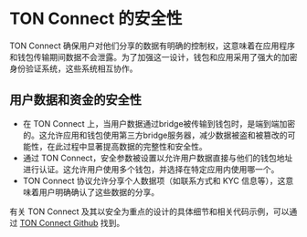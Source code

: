 # TON Connect 的安全性

TON Connect 确保用户对他们分享的数据有明确的控制权，这意味着在应用程序和钱包传输期间数据不会泄露。为了加强这一设计，钱包和应用采用了强大的加密身份验证系统，这些系统相互协作。

## 用户数据和资金的安全性

- 在 TON Connect 上，当用户数据通过bridge被传输到钱包时，是端到端加密的。这允许应用和钱包使用第三方bridge服务器，减少数据被盗和被篡改的可能性，在此过程中显著提高数据的完整性和安全性。
- 通过 TON Connect，安全参数被设置以允许用户数据直接与他们的钱包地址进行认证。这允许用户使用多个钱包，并选择在特定应用内使用哪一个。
- TON Connect 协议允许分享个人数据项（如联系方式和 KYC 信息等），这意味着用户明确确认了这些数据的分享。

有关 TON Connect 及其以安全为重点的设计的具体细节和相关代码示例，可以通过 [TON Connect Github](https://github.com/ton-connect/) 找到。
